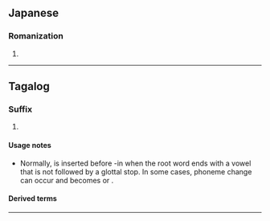 {{also|rin|Rin|Rín|rin-}}
==Japanese==

===Romanization===
{{ja-romaji}}

# {{ja-romanization of|りん}}

----

==Tagalog==

===Suffix===
{{head|tl|suffixes}}

# {{alternative form of|tl|-in|nocap=1|nodot=1}}
#: {{suffixusex|tl|sala|t1=fault|salarin|t2=culprit}}

====Usage notes====
* Normally, {{IPAchar|/h/}} is inserted before -in when the root word ends with a vowel that is not followed by a glottal stop. In some cases, phoneme change can occur and {{IPAchar|/h/}} becomes {{IPAchar|/n/}} or {{IPAchar|/r/}}.
*: {{suffixusex|tl|sabi|altsuf=-'''h'''in|sabihin}}
*: {{suffixusex|tl|talo|altsuf=-'''n'''in|talunin}}
*: {{suffixusex|tl|sala|altsuf=-'''r'''in|salarin}}

====Derived terms====
{{suffixsee|tl}}

----
